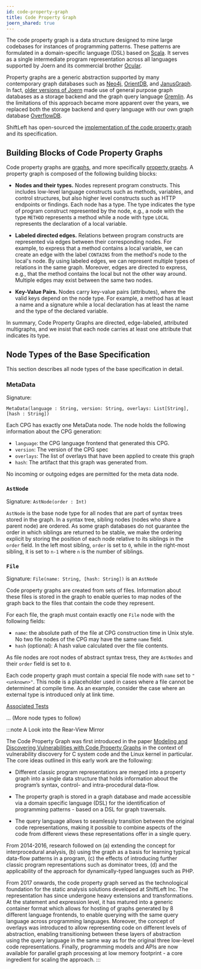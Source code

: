 ```yaml
---
id: code-property-graph
title: Code Property Graph
joern_shared: true
---
```


The code property graph is a data structure designed to mine large
codebases for instances of programming patterns. These patterns are
formulated in a domain-specific language (DSL) based on
[Scala](https://www.scala-lang.org/). It serves as a single
intermediate program representation across all languages supported by
Joern and its commercial brother [Ocular](https://www.shifleft.io/).

Property graphs are a generic abstraction supported by many
contemporary graph databases such as [Neo4j](https://neo4j.com/),
[OrientDB](https://orientdb.com/), and
[JanusGraph](https://janusgraph.org/). In fact, [older versions of
Joern](https://github.com/fabsx00/joern-old) made use of general
purpose graph databases as a storage backend and the graph query
language [Gremlin](https://tinkerpop.apache.org/gremlin.html). As the
limitations of this approach became more apparent over the years, we
replaced both the storage backend and query language with our own
graph database
[OverflowDB](https://github.com/ShiftLeftSecurity/overflowdb).

ShiftLeft has open-sourced the [implementation of the code property
graph](https://github.com/ShiftLeftSecurity/codepropertygraph) and its
specification.

## Building Blocks of Code Property Graphs

Code property graphs are
[graphs](https://en.wikipedia.org/wiki/Graph_(discrete_mathematics)),
and more specifically [property
graphs](https://arxiv.org/pdf/1004.1001.pdf). A property graph is
composed of the following building blocks:

- **Nodes and their types.** Nodes represent program
  constructs. This includes low-level language constructs such as
  methods, variables, and control structures, but also higher level
  constructs such as HTTP endpoints or findings. Each node has a
  type. The type indicates the type of program construct represented
  by the node, e.g., a node with the type `METHOD` represents a method
  while a node with type `LOCAL` represents the declaration of a local
  variable.

- **Labeled directed edges.**
  Relations between program constructs are represented via edges
  between their corresponding nodes. For example, to express that a
  method contains a local variable, we can create an edge with the
  label `CONTAINS` from the method's node to the local's node. By
  using labeled edges, we can represent multiple types of relations in
  the same graph. Moreover, edges are directed to express, e.g., that
  the method contains the local but not the other way around. Multiple
  edges may exist between the same two nodes.

- **Key-Value Pairs.**
  Nodes carry key-value pairs (attributes), where the valid
  keys depend on the node type. For example, a method has at
  least a name and a signature while a local declaration has at
  least the name and the type of the declared variable.

In summary, Code Property Graphs are directed, edge-labeled,
attributed multigraphs, and we insist that each node carries at least
one attribute that indicates its type.


## Node Types of the Base Specification

This section describes all node types of the base specification in
detail.

### MetaData

Signature:

`MetaData(language : String, version: String,
overlays: List[String], [hash : String])`

Each CPG has exactly one MetaData node. The node holds the following
information about the CPG generation:

* `language`: the CPG language frontend that generated this CPG.
* `version`: The version of the CPG spec
* `overlays`: The list of overlays that have been applied to create this graph
* `hash`: The artifact that this graph was generated from.

No incoming or outgoing edges are permitted for the meta data node.

### `AstNode`

Signature: `AstNode(order : Int)`

`AstNode` is the base node type for all nodes that are part of syntax trees 
stored in the graph. In a syntax tree, sibling nodes (nodes who share a 
parent node) are ordered. As some graph databases do not guarantee the order 
in which siblings are returned to be stable, we make the ordering explicit 
by storing the position of each node relative to its siblings in the `order` 
field. In the left most sibling, `order` is set to `0`, while in the 
right-most sibling, it is set to `n-1` where `n` is the number of siblings.

### `File`

Signature: `File(name: String, [hash: String])` is an `AstNode`

Code property graphs are created from sets of files. Information about these 
files is stored in the graph to enable queries to map nodes of the graph 
back to the files that contain the code they represent.

For each file, the graph must contain exactly one `File` node with the 
following fields:

* `name`: the absolute path of the file at CPG construction time in Unix style.
  No two file nodes of the CPG may have the same `name` field.
* `hash` (optional): A hash value calculated over the file contents.

As file nodes are root nodes of abstract syntax tress, they are `AstNodes` 
and their `order` field is set to `0`.

Each code property graph must contain a special file node with 
`name` set to `"<unknown>"`. This node is a placeholder used in cases 
where a file cannot be determined at compile time. As an example, consider 
the case where an external type is introduced only at link time.

[Associated Tests](https://github.com/ShiftLeftSecurity/codepropertygraph/blob/master/fuzzyc2cpg-tests/src/test/scala/io/shiftleft/fuzzyc2cpg/querying/FileNodeTests.scala) 

... (More node types to follow)

:::note
A Look into the Rear-View Mirror

The Code Property Graph was first introduced in the paper [Modeling
and Discovering Vulnerabilities with Code Property
Graphs](https://fabs.codeminers.org/papers/2014-ieeesp.pdf) in the
context of vulnerability discovery for C system code and the Linux
kernel in particular. The core ideas outlined in this early work are
the following:

* Different classic program representations are merged into a property
  graph into a single data structure that holds information about the
  program’s syntax, control- and intra-procedural data-flow.

* The property graph is stored in a graph database and made accessible
  via a domain specific language (DSL) for the identification of
  programming patterns - based on a DSL for graph traversals.

* The query language allows to seamlessly transition between the
original code representations, making it possible to combine aspects
of the code from different views these representations offer in a
single query.

From 2014-2016, research followed on (a) extending the concept for
interprocedural analysis, (b) using the graph as a basis for learning
typical data-flow patterns in a program, (c) the effects of
introducing further classic program representations such as dominator
trees, (d) and the applicability of the approach for dynamically-typed
languages such as PHP.

From 2017 onwards, the code property graph served as the technological
foundation for the static analysis solutions developed at ShiftLeft
Inc. The representation has since undergone heavy extensions and
transformations. At the statement and expression level, it has matured
into a generic container format which allows for hosting of graphs
generated by 8 different language frontends, to enable querying with
the same query language across programming languages. Moreover, the
concept of overlays was introduced to allow representing code
on different levels of abstraction, enabling transitioning
between these layers of abstraction using the query language in the
same way as for the original three low-level code
representations. Finally, programming models and APIs are now
available for parallel graph processing at low memory footprint - a
core ingredient for scaling the approach.
:::

